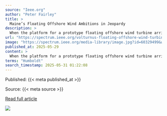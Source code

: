 ```yaml
---
source: "Ieee.org"
author: "Peter Fairley"
title: >
  Maine’s Floating Offshore Wind Ambitions in Jeopardy
description: >
  When the platform for a prototype floating offshore wind turbine arrived at a dock in Searsport, Maine on April 11, engineers at the University of Maine were ready to add a tower and a turbine and set it afloat in the Gulf of Maine. The prototype, called the …
url: "https://spectrum.ieee.org/volturnus-floating-offshore-wind-turbine"
image: "https://spectrum.ieee.org/media-library/image.jpg?id=60329499&width=1200&height=600&coordinates=0%2C94%2C0%2C908"
published_at: 2025-05-29
content: >
  When the platform for a prototype floating offshore wind turbine arrived at a dock in Searsport, Maine on April 11, engineers at the University of Maine were ready to add a tower and a turbine and se… [+7570 chars]
terms: "Humboldt"
search_timestamp: 2025-05-31 01:22:08
---
```



Published: {{< meta published_at >}}


Source: {{< meta source >}}


[Read full article]({{< meta url >}}){target='_blank'}



![](`r rmarkdown::metadata$image[1]`)
